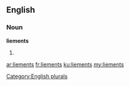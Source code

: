 ==English==

===Noun===
'''liements'''

# {{plural of|liement}}

[[Category:English plurals]]

[[ar:liements]]
[[fr:liements]]
[[ku:liements]]
[[my:liements]]